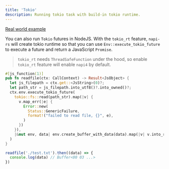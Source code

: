 ```yaml
---
title: 'Tokio'
description: Running tokio task with build-in tokio runtime.
---
```


[Real world example](https://github.com/napi-rs/napi-rs/blob/main/test_module/src/tokio_rt/read_file.rs)

You can also run `Tokio` futures in NodeJS. With the `tokio_rt` feature, `napi-rs` will create tokio runtime so that you can use `Env::execute_tokio_future` to execute a future and return a JavaScript `Promise`.

> `tokio_rt` needs `ThreadSafeFunction` under the hood, so enable `tokio_rt` feature will enable `napi4` by default.

```rust
#[js_function(1)]
pub fn readfile(ctx: CallContext) -> Result<JsObject> {
  let js_filepath = ctx.get::<JsString>(0)?;
  let path_str = js_filepath.into_utf8()?.into_owned()?;
  ctx.env.execute_tokio_future(
    tokio::fs::read(path_str).map(|v| {
      v.map_err(|e| {
        Error::new(
          Status::GenericFailure,
          format!("failed to read file, {}", e),
        )
      })
    }),
    |&mut env, data| env.create_buffer_with_data(data).map(|v| v.into_raw()),
  )
}
```

```js
readfile('./test.txt').then((data) => {
  console.log(data) // Buffer<00 03 ...>
})
```
